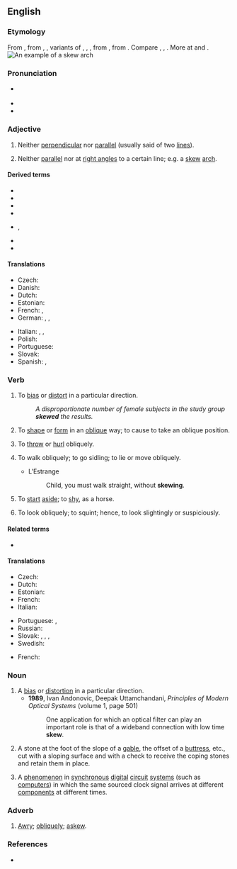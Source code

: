 {{also|skew-}}
==English==

===Etymology===
From {{inh|en|enm|skewen}}, from {{der|en|ONF.|escuer}}, {{m|fro|eskiuer}}, variants of {{der|en|fro|eschuer}}, {{m|fro|eschiver}}, {{m|fro|eschever}}, from {{der|en|frk|*skiuhan|t=to dread; avoid; shun}}, from {{der|en|gem-pro|*skiuhijaną|t=to frighten}}. Compare {{cog|stq|skeeuw|t=slanting, oblique}}, {{cog|da|skæv|t=skew, slanting, crooked}}, {{cog|no|skeiv}}. More at {{l|en|shy}} and {{l|en|eschew}}.
[[File:Skew Arch Bridge, Plane 6, Allegheny Portage RR.jpg|thumb|An example of a '''skew''' arch]]
===Pronunciation===
* {{a|UK|US}} {{IPA|/skjuː/|lang=en}}
* {{audio|en-us-skew.ogg|Audio (US)|lang=en}}
* {{rhymes|uː|lang=en}}

===Adjective===
{{en-adj|-}}

# {{lb|en|mathematics}} Neither [[perpendicular]] nor [[parallel]] (usually said of two [[line]]s).
# Neither [[parallel]] nor at [[right angles]] to a certain line; e.g. a [[skew]] [[arch]].

====Derived terms====
{{der-top}}
* {{l|en|skew arch}}
* {{l|en|skew back}}
* {{l|en|skew bridge}}
* {{l|en|skew curve}}
{{der-mid}}
* {{l|en|skew gearing}}, {{l|en|skew bevel gearing}}
* {{l|en|skew surface}}
* {{l|en|skew symmetrical determinant}}
{{der-bottom}}

====Translations====
{{trans-top|neither perpendicular nor parallel}}
* Czech: {{t+|cs|šikmý|m}}
* Danish: {{t+|da|skæv}}
* Dutch: {{t+|nl|scheef}}
* Estonian: {{t|et|kald}}
* French: {{t+|fr|gauche}}, {{t+|fr|oblique}}
* German: {{t+|de|schräg}}, {{t+|de|schief}}, {{t+|de|windschief}}
{{trans-mid}}
* Italian: {{t+|it|sghembo}}, {{t+|it|obliquo}}, {{t+|it|trasversale}}
* Polish: {{t+|pl|skośny}}
* Portuguese: {{t+|pt|assimétrico|m}}
* Slovak: {{t|sk|kosý|m}}
* Spanish: {{t+|es|asimétrico}}, {{t+|es|oblicuo}}
{{trans-bottom}}

===Verb===
{{en-verb}}

# {{lb|en|transitive}} To [[bias]] or [[distort]] in a particular direction.
#: ''A disproportionate number of female subjects in the study group '''skewed''' the results.''
# {{lb|en|transitive}} To [[shape]] or [[form]] in an [[oblique]] way; to cause to take an oblique position.
# {{lb|en|transitive}} To [[throw]] or [[hurl]] obliquely.
# {{lb|en|intransitive}} To walk obliquely; to go sidling; to lie or move obliquely.
#* L'Estrange
#*: Child, you must walk straight, without '''skewing'''.
# {{lb|en|intransitive}} To [[start]] [[aside]]; to [[shy]], as a horse.
# {{lb|en|intransitive}} To look obliquely; to squint; hence, to look slightingly or suspiciously.
#: {{rfquotek|Beaumont and Fletcher}}

====Related terms====
* {{l|en|skewness}}

====Translations====
{{trans-top|to bias or distort in a particular direction}}
* Czech: {{t|cs|zkreslit}}
* Dutch: {{t+|nl|afleiden}}
* Estonian: {{t|et|kallutama}}
* French: {{t+|fr|biaiser}}
* Italian: {{t+|it|distorcere}}
{{trans-mid}}
* Portuguese: {{t+|pt|distorcer}}, {{t+|pt|enviesar}}
* Russian: {{t+|ru|отклоня́ться}}
* Slovak: {{t|sk|odchýliť}}, {{t|sk|skresliť}}, {{t|sk|odkloniť}}, {{t|sk|prikloniť}}
* Swedish: {{t+|sv|förvränga}}
{{trans-bottom}}

{{checktrans-top}}
* French: {{t+|fr|fausser}}
{{trans-mid}}
{{trans-bottom}}

===Noun===
{{en-noun|~}}

# A [[bias]] or [[distortion]] in a particular direction.
#* '''1989''', Ivan Andonovic, ‎Deepak Uttamchandani, ''Principles of Modern Optical Systems'' (volume 1, page 501)
#*: One application for which an optical filter can play an important role is that of a wideband connection with low time '''skew'''.
# {{lb|en|architecture}} A stone at the foot of the slope of a [[gable]], the offset of a [[buttress]], etc., cut with a sloping surface and with a check to receive the coping stones and retain them in place.
# {{lb|en|electronics}} A [[phenomenon]] in [[synchronous]] [[digital]] [[circuit]] [[system]]s (such as [[computer]]s) in which the same sourced clock signal arrives at different [[component]]s at different times.

===Adverb===
{{en-adv}}

# [[awry|Awry]]; [[obliquely]]; [[askew]].

===References===
* {{R:ODO}}